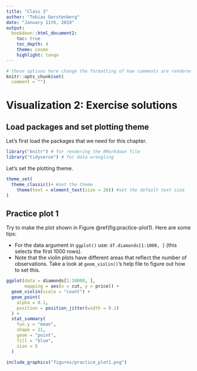 ```yaml
---
title: "Class 3"
author: "Tobias Gerstenberg"
date: "January 11th, 2019"
output:
  bookdown::html_document2:
    toc: true
    toc_depth: 4
    theme: cosmo
    highlight: tango
---
```


```r
# these options here change the formatting of how comments are rendered
knitr::opts_chunk$set(
  comment = "")
```

# Visualization 2: Exercise solutions 

## Load packages and set plotting theme

Let's first load the packages that we need for this chapter. 

```r
library("knitr") # for rendering the RMarkdown file
library("tidyverse") # for data wrangling 
```

Let's set the plotting theme. 

```r
theme_set(
  theme_classic()+ #set the theme 
    theme(text = element_text(size = 20)) #set the default text size
)
```

## Practice plot 1 

Try to make the plot shown in Figure \@ref(fig:practice-plot1). Here are some tips: 

- For the data argument in `ggplot()` use: `df.diamonds[1:1000, ]` (this selects the first 1000 rows).
- Note that the violin plots have different areas that reflect the number of observations. Take a look at `geom_violin()`'s help file to figure out how to set this. 

```r
ggplot(data = diamonds[1:10000, ], 
       mapping = aes(x = cut, y = price)) +
  geom_violin(scale = "count") +
  geom_point(
    alpha = 0.1,
    position = position_jitter(width = 0.1)
  ) +
  stat_summary(
    fun.y = "mean",
    shape = 21,
    geom = "point",
    fill = "blue",
    size = 5
  )
```

```r
include_graphics("figures/practice_plot1.png")
```
